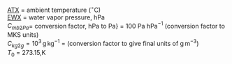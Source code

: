 
<p class=box>
[ATX](#ambient-t) = ambient temperature ($^{\circ}\mathrm{C}$)  
[EWX](#ewx) = water vapor pressure, hPa  
$C_{mb2Pa}$= conversion factor, hPa to Pa} = 100 Pa\ hPa$^{-1}$ (conversion factor to MKS units)   
$C_{kg2g}=10^{3}\,\mathrm{g\,kg}^{-1}$ = (conversion
factor to give final units of g$\,$m$^{-3}$)  
$T_{0}$ = 273.15\,K
</p><p class=box2>
\begin{equation}
\mathrm{\{RHOx\}} = C_{kg2g}\frac{C_{mb2Pa}\mathrm{\{EWX\}}}{R_{w}\mathrm{(\{ATX\}+T_{0})}}
(\#eq:RHOx)
\end{equation}
</p>
